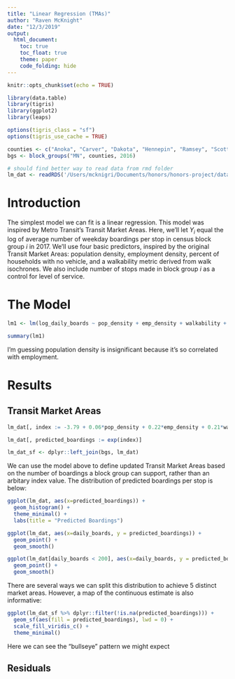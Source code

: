 ```yaml
---
title: "Linear Regression (TMAs)"
author: "Raven McKnight"
date: "12/3/2019"
output: 
  html_document: 
    toc: true
    toc_float: true
    theme: paper
    code_folding: hide
---
```


```r
knitr::opts_chunk$set(echo = TRUE)

library(data.table)
library(tigris)
library(ggplot2)
library(leaps)

options(tigris_class = "sf")
options(tigris_use_cache = TRUE)

counties <- c("Anoka", "Carver", "Dakota", "Hennepin", "Ramsey", "Scott", "Washington")
bgs <- block_groups("MN", counties, 2016)

# should find better way to read data from rmd folder
lm_dat <- readRDS('/Users/mcknigri/Documents/honors/honors-project/data/modeling-dat/lm_dat_logged.RDS')
```

# Introduction

The simplest model we can fit is a linear regression. This model was inspired by Metro Transit's Transit Market Areas. Here, we'll let $Y_i$ equal the log of average number of weekday boardings per stop in census block group $i$ in 2017. We'll use four basic predictors, inspired by the original Transit Market Areas: population density, employment density, percent of households with no vehicle, and a walkability metric derived from walk isochrones. We also include number of stops made in block group $i$ as a control for level of service. 


# The Model

```r
lm1 <- lm(log_daily_boards ~ pop_density + emp_density + walkability + perc_no_veh + log_daily_stops, lm_dat, na.action = na.exclude)

summary(lm1)
```

I'm guessing population density is insignificant because it's so correlated with employment. 

# Results
## Transit Market Areas

```r
lm_dat[, index := -3.79 + 0.06*pop_density + 0.22*emp_density + 0.21*walkability + 0.19*perc_no_veh + 1.18*log_daily_stops]

lm_dat[, predicted_boardings := exp(index)]

lm_dat_sf <- dplyr::left_join(bgs, lm_dat)
```

We can use the model above to define updated Transit Market Areas based on the number of boardings a block group can support, rather than an arbitary index value. The distribution of predicted boardings per stop is below:

```r
ggplot(lm_dat, aes(x=predicted_boardings)) + 
  geom_histogram() +
  theme_minimal() +
  labs(title = "Predicted Boardings")
```

```r
ggplot(lm_dat, aes(x=daily_boards, y = predicted_boardings)) +
  geom_point() +
  geom_smooth()

ggplot(lm_dat[daily_boards < 200], aes(x=daily_boards, y = predicted_boardings)) +
  geom_point() +
  geom_smooth()
```


There are several ways we can split this distribution to achieve 5 distinct market areas. However, a map of the continuous estimate is also informative: 

```r
ggplot(lm_dat_sf %>% dplyr::filter(!is.na(predicted_boardings))) +
  geom_sf(aes(fill = predicted_boardings), lwd = 0) +
  scale_fill_viridis_c() +
  theme_minimal()
```

Here we can see the "bullseye" pattern we might expect

## Residuals